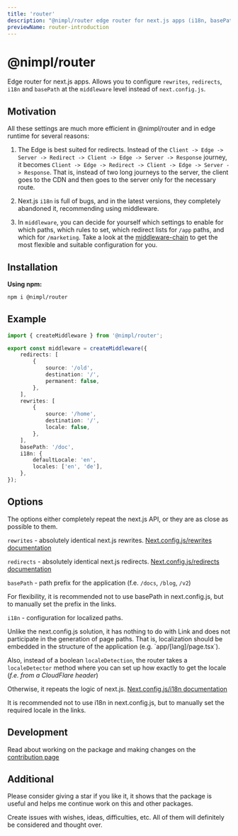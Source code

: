 ```yaml
---
title: 'router'
description: "@nimpl/router edge router for next.js apps (i18n, basePath, rewrites, redirects)"
previewName: router-introduction
---
```


# @nimpl/router

<PackageLinks npmName="@nimpl/router" githubName="nimpl-router" />

Edge router for next.js apps.
Allows you to configure `rewrites`, `redirects`, `i18n` and `basePath` at the `middleware` level instead of `next.config.js`.

## Motivation

All these settings are much more efficient in @nimpl/router and in edge runtime for several reasons:

1. The Edge is best suited for redirects.
Instead of the `Client -> Edge -> Server -> Redirect -> Client -> Edge -> Server -> Response` journey, it becomes `Client -> Edge -> Redirect -> Client -> Edge -> Server -> Response`.
That is, instead of two long journeys to the server, the client goes to the CDN and then goes to the server only for the necessary route.

2. Next.js `i18n` is full of bugs, and in the latest versions, they completely abandoned it, recommending using middleware.

3. In `middleware`, you can decide for yourself which settings to enable for which paths, which rules to set, which redirect lists for `/app` paths, and which for `/marketing`.
Take a look at the [middleware-chain](./middleware-chain.mdx) to get the most flexible and suitable configuration for you.

## Installation

**Using npm:**
```sh npm2yarn copy
npm i @nimpl/router
```

## Example

```ts filename="middleware.ts"
import { createMiddleware } from '@nimpl/router';

export const middleware = createMiddleware({
    redirects: [
        {
            source: '/old',
            destination: '/',
            permanent: false,
        },
    ],
    rewrites: [
        {
            source: '/home',
            destination: '/',
            locale: false,
        },
    ],
    basePath: '/doc',
    i18n: {
        defaultLocale: 'en',
        locales: ['en', 'de'],
    },
});
```

## Options

The options either completely repeat the next.js API, or they are as close as possible to them.

`rewrites` - absolutely identical next.js rewrites. [Next.config.js/rewrites documentation](https://nextjs.org/docs/app/api-reference/next-config-js/rewrites)

`redirects` - absolutely identical next.js redirects. [Next.config.js/redirects documentation](https://nextjs.org/docs/app/api-reference/next-config-js/redirects)

`basePath` - path prefix for the application (f.e. `/docs`, `/blog`, `/v2`)

<Hint>
For flexibility, it is recommended not to use basePath in next.config.js, but to manually set the prefix in the links.
</Hint>

`i18n` - configuration for localized paths.

<Hint>
Unlike the next.config.js solution, it has nothing to do with Link and does not participate in the generation of page paths.
That is, localization should be embedded in the structure of the application (e.g. `app/[lang]/page.tsx`).
</Hint>

Also, instead of a boolean `localeDetection`, the router takes a `localeDetector` method where you can set up how exactly to get the locale (_f.e. from a CloudFlare header_)

Otherwise, it repeats the logic of next.js. [Next.config.js/i18n documentation](https://nextjs.org/docs/pages/building-your-application/routing/internationalization)

<Hint>
It is recommended not to use i18n in next.config.js, but to manually set the required locale in the links.
</Hint>

## Development

Read about working on the package and making changes on the [contribution page](/contribution)

## Additional

Please consider giving a star if you like it, it shows that the package is useful and helps me continue work on this and other packages.

Create issues with wishes, ideas, difficulties, etc. All of them will definitely be considered and thought over.
